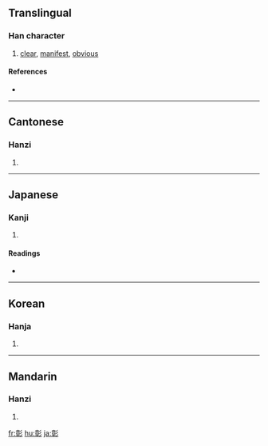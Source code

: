 ==Translingual==

===Han character===
{{Han char|rn=59|rad=彡|as=11|sn=14|four=0242<sub>2</sub>|canj=卜十竹竹竹 (YJHHH)}}

# [[clear]], [[manifest]], [[obvious]]

====References====
* {{Han ref|kx=0364.150|dkj=10015|dj=0684.010|hdz=20857.010|uh=5F70|ud=24432|bh=B9FC|bd=47612}}

----

==Cantonese==

===Hanzi===
{{yue-hanzi|jyut=|y=jeung1}}

# {{defn|Cantonese}}

----

==Japanese==

===Kanji===
{{ja-kanji|grade=c|rs=彡11}}

# {{defn|Japanese}}

====Readings====
* {{ja-readings|on=[[しょう]] (shō), [[そう]] (sō)|kun=[[あや]] (aya), [[あきらか]] (akiraka), [[あらわれる]] (arawareru)}}

----

==Korean==

===Hanja===
{{ko-hanja|hangeul=[[창]]|eumhun=|rv=chang|mr=ch'ang|y=chang}}

# {{defn|Korean}}

----

==Mandarin==

===Hanzi===
{{cmn-hanzi|pin=[[zhāng]] ([[zhang1]])|wg=chang<sup>1</sup>}}

# {{defn|Mandarin}}

[[fr:彰]]
[[hu:彰]]
[[ja:彰]]